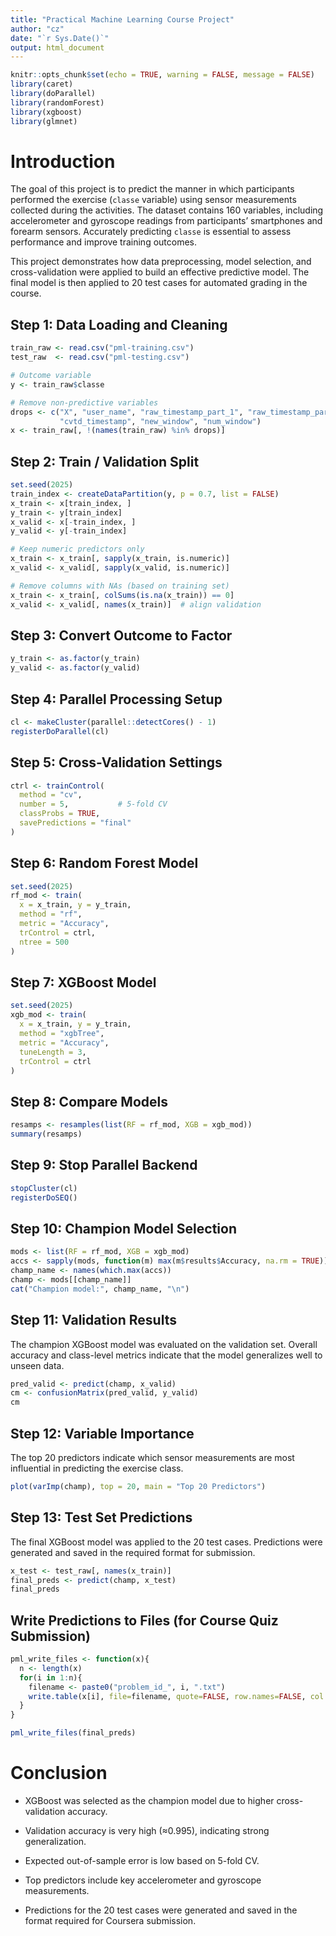 ```yaml
---
title: "Practical Machine Learning Course Project"
author: "cz"
date: "`r Sys.Date()`"
output: html_document
---
```


```r
knitr::opts_chunk$set(echo = TRUE, warning = FALSE, message = FALSE)
library(caret)
library(doParallel)
library(randomForest)
library(xgboost)
library(glmnet)
```


# Introduction

The goal of this project is to predict the manner in which participants performed the exercise (`classe` variable) using sensor measurements collected during the activities. The dataset contains 160 variables, including accelerometer and gyroscope readings from participants’ smartphones and forearm sensors. Accurately predicting `classe` is essential to assess performance and improve training outcomes.

This project demonstrates how data preprocessing, model selection, and cross-validation were applied to build an effective predictive model. The final model is then applied to 20 test cases for automated grading in the course.


## Step 1: Data Loading and Cleaning
```r
train_raw <- read.csv("pml-training.csv")
test_raw  <- read.csv("pml-testing.csv")

# Outcome variable
y <- train_raw$classe

# Remove non-predictive variables
drops <- c("X", "user_name", "raw_timestamp_part_1", "raw_timestamp_part_2",
           "cvtd_timestamp", "new_window", "num_window")
x <- train_raw[, !(names(train_raw) %in% drops)]

```


## Step 2: Train / Validation Split

```r
set.seed(2025)
train_index <- createDataPartition(y, p = 0.7, list = FALSE)
x_train <- x[train_index, ]
y_train <- y[train_index]
x_valid <- x[-train_index, ]
y_valid <- y[-train_index]

# Keep numeric predictors only
x_train <- x_train[, sapply(x_train, is.numeric)]
x_valid <- x_valid[, sapply(x_valid, is.numeric)]

# Remove columns with NAs (based on training set)
x_train <- x_train[, colSums(is.na(x_train)) == 0]
x_valid <- x_valid[, names(x_train)]  # align validation

```


## Step 3: Convert Outcome to Factor

```r
y_train <- as.factor(y_train)
y_valid <- as.factor(y_valid)

```


## Step 4: Parallel Processing Setup

```r
cl <- makeCluster(parallel::detectCores() - 1)
registerDoParallel(cl)

```


## Step 5: Cross-Validation Settings

```r
ctrl <- trainControl(
  method = "cv",
  number = 5,           # 5-fold CV
  classProbs = TRUE,
  savePredictions = "final"
)

```


## Step 6: Random Forest Model

```r
set.seed(2025)
rf_mod <- train(
  x = x_train, y = y_train,
  method = "rf",
  metric = "Accuracy",
  trControl = ctrl,
  ntree = 500
)

```


## Step 7: XGBoost Model

```r
set.seed(2025)
xgb_mod <- train(
  x = x_train, y = y_train,
  method = "xgbTree",
  metric = "Accuracy",
  tuneLength = 3,
  trControl = ctrl
)

```


## Step 8: Compare Models

```r
resamps <- resamples(list(RF = rf_mod, XGB = xgb_mod))
summary(resamps)

```


## Step 9: Stop Parallel Backend
```r
stopCluster(cl)
registerDoSEQ()

```



## Step 10: Champion Model Selection

```r
mods <- list(RF = rf_mod, XGB = xgb_mod)
accs <- sapply(mods, function(m) max(m$results$Accuracy, na.rm = TRUE))
champ_name <- names(which.max(accs))
champ <- mods[[champ_name]]
cat("Champion model:", champ_name, "\n")

```

## Step 11: Validation Results

The champion XGBoost model was evaluated on the validation set. Overall accuracy and class-level metrics indicate that the model generalizes well to unseen data.

```r
pred_valid <- predict(champ, x_valid)
cm <- confusionMatrix(pred_valid, y_valid)
cm

```

## Step 12: Variable Importance

The top 20 predictors indicate which sensor measurements are most influential in predicting the exercise class.

```r
plot(varImp(champ), top = 20, main = "Top 20 Predictors")

```



## Step 13: Test Set Predictions

The final XGBoost model was applied to the 20 test cases. Predictions were generated and saved in the required format for submission.

```r
x_test <- test_raw[, names(x_train)]
final_preds <- predict(champ, x_test)
final_preds

```


## Write Predictions to Files (for Course Quiz Submission)

```r
pml_write_files <- function(x){
  n <- length(x)
  for(i in 1:n){
    filename <- paste0("problem_id_", i, ".txt")
    write.table(x[i], file=filename, quote=FALSE, row.names=FALSE, col.names=FALSE)
  }
}

pml_write_files(final_preds)


```


# Conclusion

- XGBoost was selected as the champion model due to higher cross-validation accuracy.

- Validation accuracy is very high (≈0.995), indicating strong generalization.

- Expected out-of-sample error is low based on 5-fold CV.

- Top predictors include key accelerometer and gyroscope measurements.

- Predictions for the 20 test cases were generated and saved in the format required for Coursera submission.





